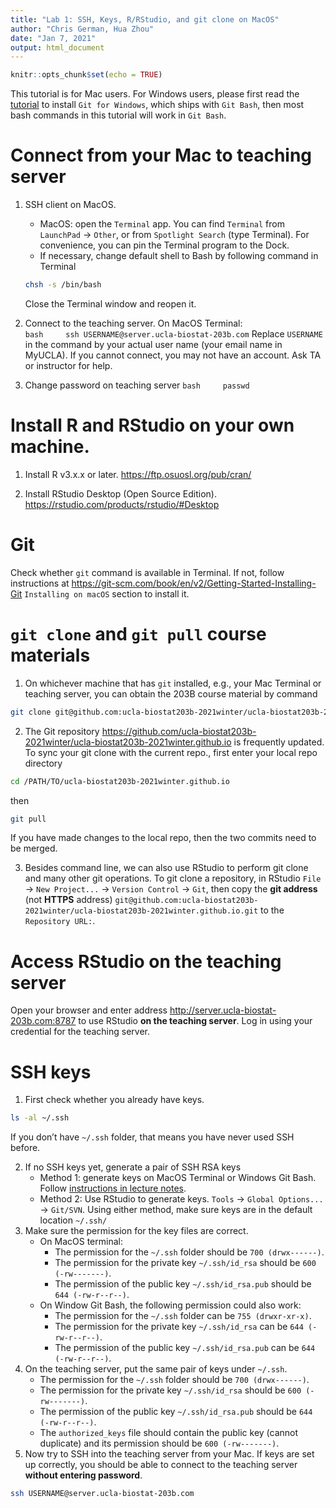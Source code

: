 ```yaml
---
title: "Lab 1: SSH, Keys, R/RStudio, and git clone on MacOS"
author: "Chris German, Hua Zhou"
date: "Jan 7, 2021"
output: html_document
---
```


```r
knitr::opts_chunk$set(echo = TRUE)
```

This tutorial is for Mac users. For Windows users, please first read the [tutorial](https://ucla-biostat203b-2021winter.github.io/labs/lab01/lab01_windows.html) to install `Git for Windows`, which ships with `Git Bash`, then most bash commands in this tutorial will work in `Git Bash`.

# Connect from your Mac to teaching server

1. SSH client on MacOS. 
    - MacOS: open the `Terminal` app. You can find `Terminal` from `LaunchPad` -> `Other`, or from `Spotlight Search` (type Terminal). For convenience, you can pin the Terminal program to the Dock.   
    - If necessary, change default shell to Bash by following command in Terminal
    ```bash
    chsh -s /bin/bash
    ```
    Close the Terminal window and reopen it.
    
2. Connect to the teaching server. On MacOS Terminal:  
    ```bash
    ssh USERNAME@server.ucla-biostat-203b.com
    ```
Replace `USERNAME` in the command by your actual user name (your email name in MyUCLA). If you cannot connect, you may not have an account. Ask TA or instructor for help.

3. Change password on teaching server
    ```bash
    passwd
    ```

# Install R and RStudio on your own machine. 

1. Install R v3.x.x or later. <https://ftp.osuosl.org/pub/cran/> 

2. Install RStudio Desktop (Open Source Edition). <https://rstudio.com/products/rstudio/#Desktop> 

# Git

Check whether `git` command is available in Terminal. If not, follow instructions at <https://git-scm.com/book/en/v2/Getting-Started-Installing-Git> `Installing on macOS` section to install it.

# `git clone` and `git pull` course materials

1. On whichever machine that has `git` installed, e.g., your Mac Terminal or teaching server, you can obtain the 203B course material by command
```bash
git clone git@github.com:ucla-biostat203b-2021winter/ucla-biostat203b-2021winter.github.io.git
```

2. The Git repository <https://github.com/ucla-biostat203b-2021winter/ucla-biostat203b-2021winter.github.io> is frequently updated. To sync your git clone with the current repo., first enter your local repo directory
```bash
cd /PATH/TO/ucla-biostat203b-2021winter.github.io
```
then 
```bash
git pull
```
If you have made changes to the local repo, then the two commits need to be merged. 

3. Besides command line, we can also use RStudio to perform git clone and many other git operations. To git clone a repository, in RStudio `File` -> `New Project...` -> `Version Control` -> `Git`, then copy the **git address** (not **HTTPS** address) `git@github.com:ucla-biostat203b-2021winter/ucla-biostat203b-2021winter.github.io.git` to the `Repository URL:`. 

# Access RStudio on the teaching server

Open your browser and enter address <http://server.ucla-biostat-203b.com:8787> to use RStudio **on the teaching server**. Log in using your credential for the teaching server. 

# SSH keys

1. First check whether you already have keys.
```bash
ls -al ~/.ssh
```
If you don't have `~/.ssh` folder, that means you have never used SSH before.

2. If no SSH keys yet, generate a pair of SSH RSA keys
    - Method 1: generate keys on MacOS Terminal or Windows Git Bash. Follow [instructions in lecture notes](https://ucla-biostat203b-2021winter.github.io/slides/02-linux/linux.html#steps-to-generate-keys).  
    - Method 2: Use RStudio to generate keys. `Tools` -> `Global Options...` -> `Git/SVN`. 
Using either method, make sure keys are in the default location `~/.ssh/`

3. Make sure the permission for the key files are correct.   
    - On MacOS terminal: 
        - The permission for the `~/.ssh` folder should be `700 (drwx------)`. 
        - The permission for the private key `~/.ssh/id_rsa` should be `600 (-rw-------)`. 
        - The permission of the public key `~/.ssh/id_rsa.pub` should be `644 (-rw-r--r--)`.
    - On Window Git Bash, the following permission could also work: 
        - The permission for the `~/.ssh` folder can be `755 (drwxr-xr-x)`. 
        - The permission for the private key `~/.ssh/id_rsa` can be `644 (-rw-r--r--)`. 
        - The permission of the public key `~/.ssh/id_rsa.pub` can be `644 (-rw-r--r--)`.
    
4. On the teaching server, put the same pair of keys under `~/.ssh`. 
    - The permission for the `~/.ssh` folder should be `700 (drwx------)`. 
    - The permission for the private key `~/.ssh/id_rsa` should be `600 (-rw-------)`.
    - The permission of the public key `~/.ssh/id_rsa.pub` should be `644 (-rw-r--r--)`. 
    - The `authorized_keys` file should contain the public key (cannot duplicate) and its permission should be `600 (-rw-------)`.

5. Now try to SSH into the teaching server from your Mac. If keys are set up correctly, you should be able to connect to the teaching server **without entering password**.
```bash
ssh USERNAME@server.ucla-biostat-203b.com
```
